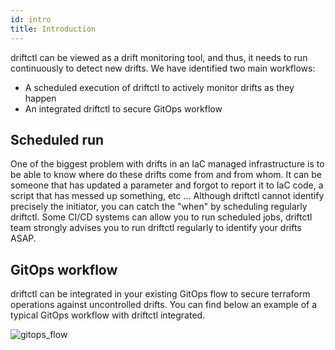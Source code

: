 ```yaml
---
id: intro
title: Introduction
---
```


driftctl can be viewed as a drift monitoring tool, and thus, it needs to run continuously to detect new drifts.
We have identified two main workflows:

- A scheduled execution of driftctl to actively monitor drifts as they happen
- An integrated driftctl to secure GitOps workflow

## Scheduled run

One of the biggest problem with drifts in an IaC managed infrastructure is to be able to know where do these drifts come from and from whom.
It can be someone that has updated a parameter and forgot to report it to IaC code, a script that has messed up something, etc ...
Although driftctl cannot identify precisely the initiator, you can catch the "when" by scheduling regularly driftctl.
Some CI/CD systems can allow you to run scheduled jobs, driftctl team strongly advises you to run driftctl regularly to identify your drifts ASAP.

## GitOps workflow

driftctl can be integrated in your existing GitOps flow to secure terraform operations against uncontrolled drifts.
You can find below an example of a typical GitOps workflow with driftctl integrated.

![gitops_flow](../assets/ci_cd/gitops_flow.svg)